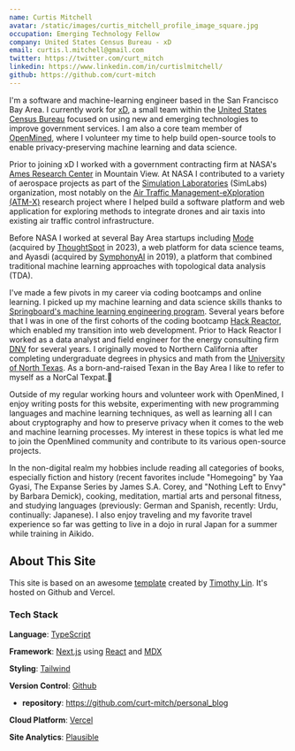 ```yaml
---
name: Curtis Mitchell
avatar: /static/images/curtis_mitchell_profile_image_square.jpg
occupation: Emerging Technology Fellow
company: United States Census Bureau - xD
email: curtis.l.mitchell@gmail.com
twitter: https://twitter.com/curt_mitch
linkedin: https://www.linkedin.com/in/curtislmitchell/
github: https://github.com/curt-mitch
---
```


I'm a software and machine-learning engineer based in the San Francisco Bay Area. I currently work for [xD](https://www.xd.gov/), a small team within the [United States Census Bureau](https://www.census.gov/) focused on using new and emerging technologies to improve government services. I am also a core team member of [OpenMined](https://www.openmined.org/), where I volunteer my time to help build open-source tools to enable privacy-preserving machine learning and data science.

Prior to joining xD I worked with a government contracting firm at NASA's [Ames Research Center](https://www.nasa.gov/ames) in Mountain View. At NASA I contributed to a variety of aerospace projects as part of the [Simulation Laboratories](https://www.nasa.gov/simlabs/) (SimLabs) organization, most notably on the [Air Traffic Management-eXploration (ATM-X)](https://www.nasa.gov/aeroresearch/programs/aosp/atm-x) research project where I helped build a software platform and web application for exploring methods to integrate drones and air taxis into existing air traffic control infrastructure.

Before NASA I worked at several Bay Area startups including [Mode](https://mode.com/) (acquired by [ThoughtSpot](https://www.thoughtspot.com/) in 2023), a web platform for data science teams, and Ayasdi (acquired by [SymphonyAI](https://www.symphonyai.com/) in 2019), a platform that combined traditional machine learning approaches with topological data analysis (TDA).

I've made a few pivots in my career via coding bootcamps and online learning. I picked up my machine learning and data science skills thanks to [Springboard's machine learning engineering program](https://www.springboard.com/courses/ai-machine-learning-career-track/). Several years before that I was in one of the first cohorts of the coding bootcamp [Hack Reactor](https://www.galvanize.com/hack-reactor/), which enabled my transition into web development. Prior to Hack Reactor I worked as a data analyst and field engineer for the energy consulting firm [DNV](https://www.dnv.com/) for several years. I originally moved to Northern California after completing undergraduate degrees in physics and math from the [University of North Texas](https://www.unt.edu/). As a born-and-raised Texan in the Bay Area I like to refer to myself as a NorCal Texpat.🤠

Outside of my regular working hours and volunteer work with OpenMined, I enjoy writing posts for this website, experimenting with new programming languages and machine learning techniques, as well as learning all I can about cryptography and how to preserve privacy when it comes to the web and machine learning processes. My interest in these topics is what led me to join the OpenMined community and contribute to its various open-source projects.

In the non-digital realm my hobbies include reading all categories of books, especially fiction and history (recent favorites include "Homegoing" by Yaa Gyasi, The Expanse Series by James S.A. Corey, and "Nothing Left to Envy" by Barbara Demick), cooking, meditation, martial arts and personal fitness, and studying languages (previously: German and Spanish, recently: Urdu, continually: Japanese). I also enjoy traveling and my favorite travel experience so far was getting to live in a dojo in rural Japan for a summer while training in Aikido.

## About This Site

This site is based on an awesome [template](https://github.com/timlrx/tailwind-nextjs-starter-blog) created by [Timothy Lin](https://github.com/timlrx). It's hosted on Github and Vercel.

### Tech Stack

**Language**: [TypeScript](https://www.typescriptlang.org/)

**Framework**: [Next.js](https://nextjs.org/) using [React](https://react.dev/) and [MDX](https://mdxjs.com/)

**Styling**: [Tailwind](https://tailwindcss.com/)

**Version Control**: [Github](github.com/)

- **repository**: https://github.com/curt-mitch/personal_blog

**Cloud Platform**: [Vercel](vercel.com/)

**Site Analytics**: [Plausible](https://plausible.io/)
